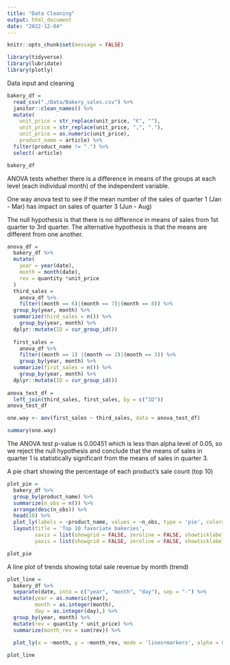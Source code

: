 ```yaml
---
title: "Data Cleaning"
output: html_document
date: "2022-12-04"
---
```


```r
knitr::opts_chunk$set(message = FALSE)

library(tidyverse)
library(lubridate)
library(plotly)
```

Data input and cleaning 
```r
bakery_df =
  read_csv("./Data/Bakery_sales.csv") %>% 
  janitor::clean_names() %>% 
  mutate(
    unit_price = str_replace(unit_price, "€", ""),
    unit_price = str_replace(unit_price, ",", "."),
    unit_price = as.numeric(unit_price),
    product_name = article) %>% 
  filter(product_name != ".") %>% 
  select(-article)

bakery_df
```
ANOVA tests whether there is a difference in means of the groups at each level (each individual month) of the independent variable.

One way anova test to see if the mean number of the sales of quarter 1 (Jan - Mar) has impact on sales of quarter 3 (Jun - Aug)  

The null hypothesis is that there is no difference in means of sales from 1st quarter to 3rd quarter. The alternative hypothesis is that the means are different from one another.

```r
anova_df =
  bakery_df %>% 
  mutate(
    year = year(date),
    month = month(date),
    rev = quantity *unit_price 
  ) 
  third_sales = 
    anova_df %>% 
    filter((month == 6)|(month == 7)|(month == 8)) %>% 
  group_by(year, month) %>% 
  summarize(third_sales = n()) %>% 
    group_by(year, month) %>% 
  dplyr::mutate(ID = cur_group_id())
  
  first_sales = 
    anova_df %>% 
    filter((month == 1) |(month == 2)|(month == 3)) %>% 
    group_by(year, month) %>% 
  summarize(first_sales = n()) %>% 
    group_by(year, month) %>% 
  dplyr::mutate(ID = cur_group_id())
  
anova_test_df = 
  left_join(third_sales, first_sales, by = c("ID"))
anova_test_df

one.way <- aov(first_sales ~ third_sales, data = anova_test_df)

summary(one.way)
```
The ANOVA test p-value is 0.00451 which is less than alpha level of 0.05, so we reject the null hypothesis and conclude that the means of sales in quarter 1 is statistically significant from the means of sales in quarter 3.

A pie chart showing the percentage of each product’s sale count (top 10)
```r
plot_pie =
  bakery_df %>% 
  group_by(product_name) %>% 
  summarize(n_obs = n()) %>% 
  arrange(desc(n_obs)) %>% 
  head(10) %>% 
  plot_ly(labels = ~product_name, values = ~n_obs, type = 'pie', colors = "viridis") %>% 
  layout(title = 'Top 10 favoriate bakeries',
         xaxis = list(showgrid = FALSE, zeroline = FALSE, showticklabels = FALSE),
         yaxis = list(showgrid = FALSE, zeroline = FALSE, showticklabels = FALSE))

plot_pie
```


A line plot of trends showing total sale revenue by month (trend)
```r
plot_line =
  bakery_df %>% 
  separate(date, into = c("year", "month", "day"), sep = "-") %>% 
  mutate(year = as.numeric(year),
         month = as.integer(month),
         day = as.integer(day),) %>% 
  group_by(year, month) %>% 
  mutate(rev = quantity * unit_price) %>% 
  summarize(month_rev = sum(rev)) %>% 
  
  plot_ly(x = ~month, y = ~month_rev, mode = 'lines+markers', alpha = 0.5)

plot_line 
```




